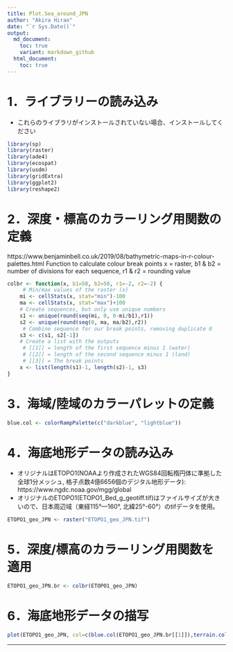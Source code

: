 ```yaml
---
title: Plot.Sea_around_JPN
author: "Akira Hirao"
date: "`r Sys.Date()`"
output: 
  md_document:
    toc: true
    variant: markdown_github
  html_document:
    toc: true
---
```


# 1．ライブラリーの読み込み
* これらのライブラリがインストールされていない場合、インストールしてください

```r
library(sp)
library(raster)
library(ade4)
library(ecospat)
library(usdm)
library(gridExtra)
library(ggplot2)
library(reshape2)
```
# 2．深度・標高のカラーリング用関数の定義
https://www.benjaminbell.co.uk/2019/08/bathymetric-maps-in-r-colour-palettes.html
Function to calculate colour break points
x = raster, b1 & b2 = number of divisions for each sequence, r1 & r2 = rounding value

```r
colbr <- function(x, b1=50, b2=50, r1=-2, r2=-2) {
     # Min/max values of the raster (x)
	mi <- cellStats(x, stat="min")-100
	ma <- cellStats(x, stat="max")+100
	# Create sequences, but only use unique numbers
	s1 <- unique(round(seq(mi, 0, 0-mi/b1),r1))
	s2 <- unique(round(seq(0, ma, ma/b2),r2))
     # Combine sequence for our break points, removing duplicate 0
	s3 <- c(s1, s2[-1])
	# Create a list with the outputs
     # [[1]] = length of the first sequence minus 1 (water)
     # [[2]] = length of the second sequence minus 1 (land)
     # [[3]] = The break points
	x <- list(length(s1)-1, length(s2)-1, s3)
}
```

# 3．海域/陸域のカラーパレットの定義

```r
blue.col <- colorRampPalette(c("darkblue", "lightblue"))
```

# 4．海底地形データの読み込み
* オリジナルはETOPO1(NOAAより作成されたWGS84回転楕円体に準拠した全球1分メッシュ, 格子点数4億6656個のデジタル地形データ):　https://www.ngdc.noaa.gov/mgg/global
* オリジナルのETOPO1(ETOPO1_Bed_g_geotiff.tif)はファイルサイズが大きいので、日本周辺域（東経115°—160°, 北緯25°-60°）のtifデータを使用。

```r
ETOPO1_geo_JPN <- raster("ETOPO1_geo_JPN.tif")
```

# 5．深度/標高のカラーリング用関数を適用

```r
ETOPO1_geo_JPN.br <- colbr(ETOPO1_geo_JPN)
```

# 6．海底地形データの描写

```r
plot(ETOPO1_geo_JPN, col=c(blue.col(ETOPO1_geo_JPN.br[[1]]),terrain.colors(ETOPO1_geo_JPN.br[[2]])),breaks=ETOPO1_geo_JPN.br[[3]])
```



-----